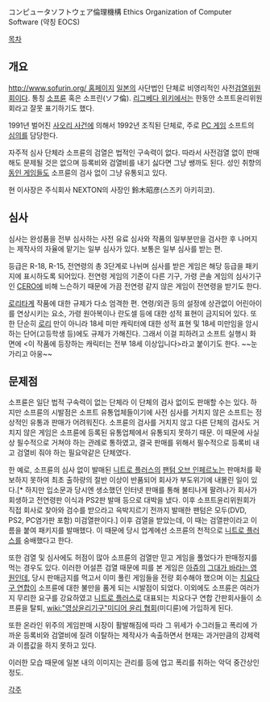 コンピュータソフトウェア倫理機構
Ethics Organization of Computer Software (약칭 EOCS)

[[목차]]
== 개요 ==
[[http://www.sofurin.org/ 홈페이지]]
[[일본]]의 사단법인 단체로 비영리적인 사전[[검열]]위원회이다. 통칭 [[소프륜]] 혹은 소프린(ソフ倫).
[[리그베다 위키]]에서는 한동안 소프트윤리위원회라고 잘못 표기하기도 했다.

1991년 벌어진 [[사오리 사건]]에 의해서 1992년 조직된 단체로, 주로 [[PC 게임]] 소프트의 [[심의]]를 담당한다.

자주적 심사 단체라 소프륜의 검열은 법적인 구속력이 없다. 따라서 사전검열 없이 판매해도 문제될 것은 없으며 등록비와 검열비를 내기 싫다면 그냥 쌩까도 된다. 성인 취향의 [[동인 게임]]들도 소프륜의 검사 없이 그냥 유통되고 있다.

현 이사장은 주식회사 NEXTON의 사장인 鈴木昭彦(스즈키 아키히코).

== 심사 ==
심사는 완성품을 전부 심사하는 사전 유료 심사와 작품의 일부분만을 검사한 후 나머지는 제작사의 자율에 맡기는 일부 심사가 있다. 보통은 일부 심사를 받는 편.

등급은 R-18, R-15, 전연령의 총 3단계로 나뉘며 심사를 받은 게임은 해당 등급을 패키지에 표시하도록 되어있다. 전연령 게임의 기준이 다른 기구, 가령 콘솔 게임의 심사기구인 [[CERO]]에 비해 느슨하기 때문에 가끔 전연령 같지 않은 게임이 전연령을 받기도 한다.

[[로리타]]계 작품에 대한 규제가 다소 엄격한 편. 연령/외관 등의 설정에 상관없이 어린아이를 연상시키는 요소, 가령 원아복이나 란도셀 등에 대한 성적 표현이 금지되어 있다. 또한 단순히 [[로리]] 만이 아니라 18세 미만 캐릭터에 대한 성적 표현 및 18세 미만임을 암시하는 단어(고등학생 등)에도 규제가 가해진다.
그래서 이걸 피하려고 소프트 실행시 화면에 <이 작품에 등장하는 캐릭터는 전부 18세 이상입니다>라고 붙이기도 한다. ~~눈 가리고 아웅~~

== 문제점 ==
소프륜은 일단 법적 구속력이 없는 단체라 이 단체의 검사 없이도 판매할 수는 있다. 하지만 소프륜의 시발점은 소프트 유통업체들이기에 사전 심사를 거치지 않은 소프트는 정상적인 유통과 판매가 어려워진다. 소프륜의 검사를 거치지 않고 다른 단체의 검사도 거치지 않은 게임은 소프륜에 등록된 유통업체에서 유통되지 못하기 때문.
이 때문에 사실상 필수적으로 거쳐야 하는 관례로 통하였고, 결국 판매를 위해서 필수적으로 등록비 내고 검열비 줘야 하는 필요악같은 단체였다.

한 예로, 소프륜의 심사 없이 발매된 [[니트로 플러스]]의 [[팬텀 오브 인페르노]]는 판매처를 확보하지 못하여 최초 출하량의 절반 이상이 반품되어 회사가 부도위기에 내몰린 일이 있다.[* 하지만 입소문과 당시엔 생소했던 인터넷 판매를 통해 불티나게 팔려나가 회사가 회생하고 전연령판 이식과 PS2판 발매 등으로 대박을 냈다. 이후 소프트윤리위원회가 직접 회사로 찾아와 검수를 받으라고 윽박지르기 전까지 발매한 팬텀은 모두(DVD, PS2, PC염가판 포함) 미검열판이다.] 이후 검열을 받았는데, 이 때는 검열판이라고 이름을 붙여 패키지를 발매했다.
이 때문에 당시 업계에선 소프륜의 천적으로 [[니트로 플러스]]를 숭배했다고 한다.

또한 검열 및 심사에도 허점이 많아 소프륜의 검열만 믿고 게임을 풀었다가 판매정지를 먹는 경우도 있다. 이러한 어설픈 검열 때문에 피를 본 게임은 [[아쥬]]의 [[그대가 바라는 영원]]인데, 당시 판매금지를 먹고서 이미 풀린 게임들을 전량 회수해야 했으며 이는 [[치요다구 연합]]이 소프륜에 대한 불만을 품게 되는 시발점이 되었다. 이외에도 소프륜은 여러가지 무리한 요구를 강요하였고 [[니트로 플러스]]로 대표되는 치요다구 연합 간판회사들이 소프륜을 탈퇴, [[wiki:"영상윤리기구"미디어 윤리 협회]](미디륜)에 가입하게 된다.

또한 온라인 위주의 게임판매 시장이 활발해짐에 따라 그 위세가 수그러들고 폭리에 가까운 등록비와 검열비에 질려 이탈하는 제작사가 속출하면서 현재는 과거만큼의 강제력과 이름값을 하지 못하고 있다. 

이러한 모습 때문에 일본 내의 이미지는 관리를 등에 업고 폭리를 취하는 악덕 중간상인 정도.

[[각주]]
